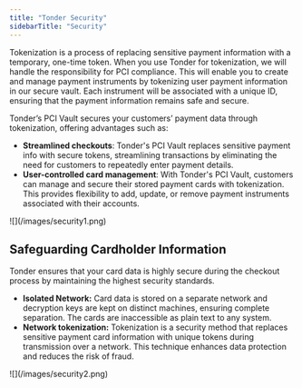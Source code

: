 ```yaml
---
title: "Tonder Security"
sidebarTitle: "Security"
---
```


Tokenization is a process of replacing sensitive payment information with a temporary, one-time token. When you use Tonder for tokenization, we will handle the responsibility for PCI compliance. This will enable you to create and manage payment instruments by tokenizing user payment information in our secure vault. Each instrument will be associated with a unique ID, ensuring that the payment information remains safe and secure.

Tonder’s PCI Vault secures your customers’ payment data through tokenization, offering advantages such as:

- **Streamlined checkouts**: Tonder's PCI Vault replaces sensitive payment info with secure tokens, streamlining transactions by eliminating the need for customers to repeatedly enter payment details.
- **User-controlled card management**: With Tonder's PCI Vault, customers can manage and secure their stored payment cards with tokenization. This provides flexibility to add, update, or remove payment instruments associated with their accounts.

<Frame>![](/images/security1.png)</Frame>

## Safeguarding Cardholder Information

Tonder ensures that your card data is highly secure during the checkout process by maintaining the highest security standards.

- **Isolated Network:** Card data is stored on a separate network and decryption keys are kept on distinct machines, ensuring complete separation. The cards are inaccessible as plain text to any system.
- **Network tokenization:**  Tokenization is a security method that replaces sensitive payment card information with unique tokens during transmission over a network. This technique enhances data protection and reduces the risk of fraud.

<Frame>![](/images/security2.png)</Frame>